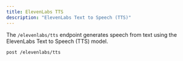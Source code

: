 ```yaml
---
title: ElevenLabs TTS
description: "ElevenLabs Text to Speech (TTS)"
---
```


The `/elevenlabs/tts` endpoint generates speech from text using the ElevenLabs Text to Speech (TTS) model.

```bash
post /elevenlabs/tts
```